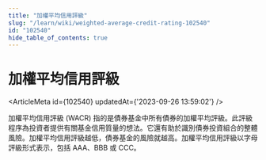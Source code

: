 ```yaml
---
title: "加權平均信用評級"
slug: "/learn/wiki/weighted-average-credit-rating-102540"
id: "102540"
hide_table_of_contents: true
---
```



# 加權平均信用評級

<ArticleMeta id={102540} updatedAt={'2023-09-26 13:59:02'} />
<div className='border-solid border-b border-t-0 my-4 border-[var(--ifm-color-gray-300)]' />

加權平均信用評級 (WACR) 指的是債券基金中所有債券的加權平均評級。此評級程序為投資者提供有關基金信用質量的想法。它還有助於識別債券投資組合的整體風險。加權平均信用評級越低，債券基金的風險就越高。加權平均信用評級以字母評級形式表示，包括 AAA、BBB 或 CCC。
